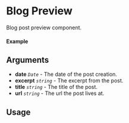 
<Meta of={Preview} title="Preview" />

# Blog Preview

Blog post preview component.

#### Example

<Canvas of={Preview.Default} />

## Arguments

- **date** _`Date`_ - The date of the post creation.
- **excerpt** _`string`_ - The excerpt from the post.
- **title** _`string`_ - The title of the post.
- **url** _`string`_ - The url the post lives at.

## Usage

```ts
import {BlogPreview} from "@nick8green/components";

const Example = () => {
  return (
      <BlogPreview
        date={new Date("2024-01-01")}
        excerpt="This is a sample excerpt from the blog post to give readers an idea of the content."
        title="Sample Blog Post"
        url="/blog/sample-post"
      />
  );
};

export default Example;
```
